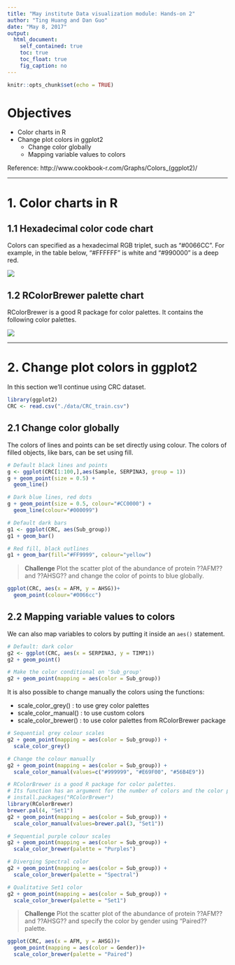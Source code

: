 ```yaml
---
title: "May institute Data visualization module: Hands-on 2"
author: "Ting Huang and Dan Guo"
date: "May 8, 2017"
output: 
  html_document:
    self_contained: true
    toc: true
    toc_float: true
    fig_caption: no	
---
```

```r
knitr::opts_chunk$set(echo = TRUE)
```

# Objectives

* Color charts in R
* Change plot colors in ggplot2
    + Change color globally
    + Mapping variable values to colors

Reference: http://www.cookbook-r.com/Graphs/Colors_(ggplot2)/

---

# 1. Color charts in R

## 1.1 Hexadecimal color code chart

Colors can specified as a hexadecimal RGB triplet, such as "#0066CC". For example, in the table below, "#FFFFFF" is white and "#990000" is a deep red.

![](./img/hextable.png)

## 1.2 RColorBrewer palette chart
RColorBrewer is a good R package for color palettes. It contains the following color palettes.

![](./img/RColorBrewer.png)

***

# 2. Change plot colors in ggplot2

In this section we’ll continue using CRC dataset.

```r
library(ggplot2)
CRC <- read.csv("./data/CRC_train.csv")
```

## 2.1 Change color globally

The colors of lines and points can be set directly using colour. The colors of filled objects, like bars, can be set using fill.

```r
# Default black lines and points
g <- ggplot(CRC[1:100,],aes(Sample, SERPINA3, group = 1))
g + geom_point(size = 0.5) +
  geom_line()

# Dark blue lines, red dots
g + geom_point(size = 0.5, colour="#CC0000") +
  geom_line(colour="#000099")

# Default dark bars
g1 <- ggplot(CRC, aes(Sub_group)) 
g1 + geom_bar()

# Red fill, black outlines
g1 + geom_bar(fill="#FF9999", colour="yellow") 
```

> **Challenge**
> Plot the scatter plot of the abundance of protein ??AFM?? and ??AHSG?? and change the color of points to blue globally.


```r
ggplot(CRC, aes(x = AFM, y = AHSG))+
  geom_point(colour="#0066cc")

```

## 2.2 Mapping variable values to colors
We can also map variables to colors by putting it inside an `aes()` statement.

```r
# Default: dark color
g2 <- ggplot(CRC, aes(x = SERPINA3, y = TIMP1))
g2 + geom_point()

# Make the color conditional on 'Sub_group'
g2 + geom_point(mapping = aes(color = Sub_group))
```

It is also possible to change manually the colors using the functions:

* scale_color_grey() : to use grey color palettes
* scale_color_manual() : to use custom colors
* scale_color_brewer() : to use color palettes from RColorBrewer package

```r
# Sequential grey colour scales
g2 + geom_point(mapping = aes(color = Sub_group)) +
  scale_color_grey()

# Change the colour manually
g2 + geom_point(mapping = aes(color = Sub_group)) + 
  scale_color_manual(values=c("#999999", "#E69F00", "#56B4E9"))

# RColorBrewer is a good R package for color palettes.
# Its function has an argument for the number of colors and the color palette
# install.packages("RColorBrewer")
library(RColorBrewer)
brewer.pal(4, "Set1")
g2 + geom_point(mapping = aes(color = Sub_group)) + 
  scale_color_manual(values=brewer.pal(3, "Set1"))

# Sequential purple colour scales
g2 + geom_point(mapping = aes(color = Sub_group)) +
  scale_color_brewer(palette = "Purples")

# Diverging Spectral color
g2 + geom_point(mapping = aes(color = Sub_group)) +
  scale_color_brewer(palette = "Spectral")

# Qualitative Set1 color
g2 + geom_point(mapping = aes(color = Sub_group)) +
  scale_color_brewer(palette = "Set1")
```


> **Challenge**
> Plot the scatter plot of the abundance of protein ??AFM?? and ??AHSG?? and specify the color by gender using "Paired?? palette.



```r
ggplot(CRC, aes(x = AFM, y = AHSG))+
  geom_point(mapping = aes(color = Gender))+
  scale_color_brewer(palette = "Paired")
```